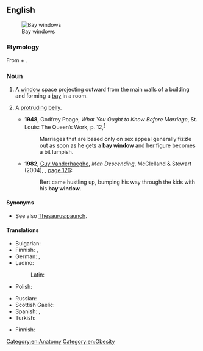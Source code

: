 ==English==
{{wikipedia}}
[[Image:Bay Windows.JPG|thumb|right|Bay windows]]

===Etymology===
From {{m|en|bay}} + {{m|en|window}}.

===Noun===
{{en-noun}}

# {{lb|en|architecture}} A [[window]] space projecting outward from the main walls of a building and forming a [[bay]] in a room.
# {{lb|en|figuratively}} A [[protruding]] [[belly]].
#* '''1948''', Godfrey Poage, ''What You Ought to Know Before Marriage'', St. Louis: The Queen’s Work, p. 12,<sup>[https://archive.org/details/whatyououghttokn00poag]</sup>
#*: Marriages that are based only on sex appeal generally fizzle out as soon as he gets a '''bay window''' and her figure becomes a bit lumpish.
#* '''1982''', [[w:Guy Vanderhaeghe|Guy Vanderhaeghe]], ''Man Descending'', McClelland & Stewart (2004), {{ISBN|0771086903}}, [http://books.google.com/books?id=VUYNAq1qVTcC&pg=PA126 page 126]:
#*: Bert came hustling up, bumping his way through the kids with his '''bay window'''.

====Synonyms====
* {{sense|protruding belly}} See also [[Thesaurus:paunch]].

====Translations====
{{trans-top|type of window}}
* Bulgarian: {{t|bg|еркерен прозорец|m}}
* Finnish: {{t|fi|erkkeri-ikkuna}}, {{t+|fi|erkkeri}}
* German: {{t+|de|Erker}}, {{t|de|Erkerfenster|n}}
* Ladino:
*: Latin: {{t|lad|djumba|f}}
* Polish: {{t+|pl|wykusz|m}}
{{trans-mid}}
* Russian: {{t+|ru|э́ркер|m}}
* Scottish Gaelic: {{t|gd|uinneag cearcaill|f}}
* Spanish: {{t|es|ventana de bahía|f}}, {{t|es|ventana saliente|f}}
* Turkish: {{t+|tr|cumba}}
{{trans-bottom}}

{{trans-top|protruding belly}}
* Finnish: {{t|fi|pömppömaha}}
{{trans-mid}}
{{trans-bottom}}

[[Category:en:Anatomy]]
[[Category:en:Obesity]]